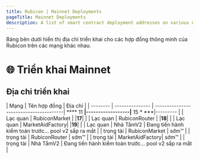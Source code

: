 ```yaml
---
title: Rubicon | Mainnet Deployments
pageTitle: Mainnet Deployments
description: A list of smart contract deployment addresses on various networks.
---
```


Bảng bên dưới hiển thị địa chỉ triển khai cho các hợp đồng thông minh của Rubicon trên các mạng khác nhau.

# 🌐 Triển khai Mainnet

## Địa chỉ triển khai

| Mạng | Tên hợp đồng | Địa chỉ |
| -------- | --------------- | ---------------------------------------| **** 11 ****|------------------|**** 15 * ***|--------- |
| Lạc quan | RubiconMarket | |****17****| |
| Lạc quan | RubiconRouter | |****18****| |
| Lạc quan | MarketAidFactory| |****19****| |
| Lạc quan | Nhà TắmV2 | Đang tiến hành kiểm toán trước... pool v2 sắp ra mắt |
| trọng tài | RubiconMarket | sớm™ |
| trọng tài | RubiconRouter | sớm™ |
| trọng tài | MarketAidFactory| sớm™ |
| trọng tài | Nhà TắmV2 | Đang tiến hành kiểm toán trước... pool v2 sắp ra mắt |